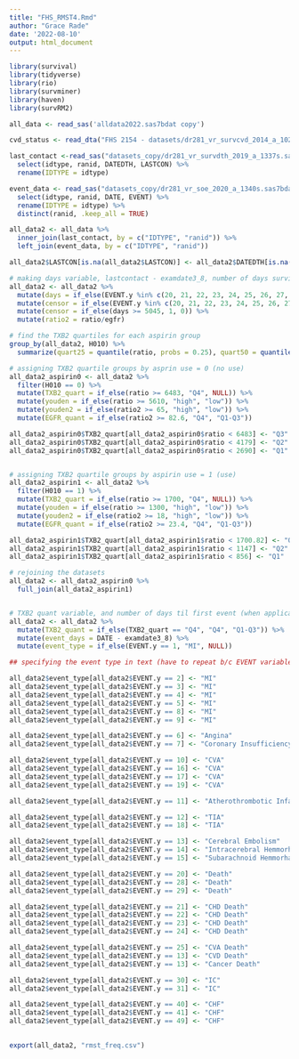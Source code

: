 ```yaml
---
title: "FHS_RMST4.Rmd"
author: "Grace Rade"
date: '2022-08-10'
output: html_document
---
```


```r
library(survival)
library(tidyverse)
library(rio)
library(survminer)
library(haven)
library(survRM2)

all_data <- read_sas('alldata2022.sas7bdat copy')

cvd_status <- read_dta("FHS 2154 - datasets/dr281_vr_survcvd_2014_a_1023s.dta") %>% select(IDTYPE, ranid, cvd, chd, chf)

last_contact <-read_sas("datasets_copy/dr281_vr_survdth_2019_a_1337s.sas7bdat") %>% 
  select(idtype, ranid, DATEDTH, LASTCON) %>% 
  rename(IDTYPE = idtype)

event_data <- read_sas("datasets_copy/dr281_vr_soe_2020_a_1340s.sas7bdat") %>% 
  select(idtype, ranid, DATE, EVENT) %>% 
  rename(IDTYPE = idtype) %>% 
  distinct(ranid, .keep_all = TRUE)

all_data2 <- all_data %>% 
  inner_join(last_contact, by = c("IDTYPE", "ranid")) %>% 
  left_join(event_data, by = c("IDTYPE", "ranid"))

all_data2$LASTCON[is.na(all_data2$LASTCON)] <- all_data2$DATEDTH[is.na(all_data2$LASTCON)] ## replacing values of last contact with date of death when applicable

# making days variable, lastcontact - examdate3_8, number of days survived
all_data2 <- all_data2 %>% 
  mutate(days = if_else(EVENT.y %in% c(20, 21, 22, 23, 24, 25, 26, 27, 28, 29) & DATE >= LASTCON, (DATE - examdate3_8), (LASTCON - examdate3_8))) %>% 
  mutate(censor = if_else(EVENT.y %in% c(20, 21, 22, 23, 24, 25, 26, 27, 28, 29), 0, 1)) %>% 
  mutate(censor = if_else(days >= 5045, 1, 0)) %>% 
  mutate(ratio2 = ratio/egfr)

# find the TXB2 quartiles for each aspirin group
group_by(all_data2, H010) %>% 
  summarize(quart25 = quantile(ratio, probs = 0.25), quart50 = quantile(ratio, probs = 0.5), quart75 = quantile(ratio, probs = 0.75)) 

# assigning TXB2 quartile groups by asprin use = 0 (no use)
all_data2_aspirin0 <- all_data2 %>% 
  filter(H010 == 0) %>% 
  mutate(TXB2_quart = if_else(ratio >= 6483, "Q4", NULL)) %>% 
  mutate(youden = if_else(ratio >= 5610, "high", "low")) %>% 
  mutate(youden2 = if_else(ratio2 >= 65, "high", "low")) %>% 
  mutate(EGFR_quant = if_else(ratio2 >= 82.6, "Q4", "Q1-Q3"))

all_data2_aspirin0$TXB2_quart[all_data2_aspirin0$ratio < 6483] <- "Q3"
all_data2_aspirin0$TXB2_quart[all_data2_aspirin0$ratio < 4179] <- "Q2"
all_data2_aspirin0$TXB2_quart[all_data2_aspirin0$ratio < 2690] <- "Q1"


# assigning TXB2 quartile groups by aspirin use = 1 (use)
all_data2_aspirin1 <- all_data2 %>% 
  filter(H010 == 1) %>% 
  mutate(TXB2_quart = if_else(ratio >= 1700, "Q4", NULL)) %>% 
  mutate(youden = if_else(ratio >= 1300, "high", "low")) %>% 
  mutate(youden2 = if_else(ratio2 >= 18, "high", "low")) %>% 
  mutate(EGFR_quant = if_else(ratio2 >= 23.4, "Q4", "Q1-Q3"))

all_data2_aspirin1$TXB2_quart[all_data2_aspirin1$ratio < 1700.82] <- "Q3"
all_data2_aspirin1$TXB2_quart[all_data2_aspirin1$ratio < 1147] <- "Q2"
all_data2_aspirin1$TXB2_quart[all_data2_aspirin1$ratio < 856] <- "Q1"

# rejoining the datasets
all_data2 <- all_data2_aspirin0 %>% 
  full_join(all_data2_aspirin1)


# TXB2 quant variable, and number of days til first event (when applicable)
all_data2 <- all_data2 %>% 
  mutate(TXB2_quant = if_else(TXB2_quart == "Q4", "Q4", "Q1-Q3")) %>% 
  mutate(event_days = DATE - examdate3_8) %>% 
  mutate(event_type = if_else(EVENT.y == 1, "MI", NULL))

## specifying the event type in text (have to repeat b/c EVENT variable twice in the dataset)

all_data2$event_type[all_data2$EVENT.y == 2] <- "MI"
all_data2$event_type[all_data2$EVENT.y == 3] <- "MI"
all_data2$event_type[all_data2$EVENT.y == 4] <- "MI"
all_data2$event_type[all_data2$EVENT.y == 5] <- "MI"
all_data2$event_type[all_data2$EVENT.y == 8] <- "MI"
all_data2$event_type[all_data2$EVENT.y == 9] <- "MI"

all_data2$event_type[all_data2$EVENT.y == 6] <- "Angina"
all_data2$event_type[all_data2$EVENT.y == 7] <- "Coronary Insufficiency"

all_data2$event_type[all_data2$EVENT.y == 10] <- "CVA"
all_data2$event_type[all_data2$EVENT.y == 16] <- "CVA"
all_data2$event_type[all_data2$EVENT.y == 17] <- "CVA"
all_data2$event_type[all_data2$EVENT.y == 19] <- "CVA"

all_data2$event_type[all_data2$EVENT.y == 11] <- "Atherothrombotic Infarction of Brain"

all_data2$event_type[all_data2$EVENT.y == 12] <- "TIA"
all_data2$event_type[all_data2$EVENT.y == 18] <- "TIA"

all_data2$event_type[all_data2$EVENT.y == 13] <- "Cerebral Embolism"
all_data2$event_type[all_data2$EVENT.y == 14] <- "Intracerebral Hemmorhage"
all_data2$event_type[all_data2$EVENT.y == 15] <- "Subarachnoid Hemmorhage"

all_data2$event_type[all_data2$EVENT.y == 20] <- "Death"
all_data2$event_type[all_data2$EVENT.y == 28] <- "Death"
all_data2$event_type[all_data2$EVENT.y == 29] <- "Death"

all_data2$event_type[all_data2$EVENT.y == 21] <- "CHD Death"
all_data2$event_type[all_data2$EVENT.y == 22] <- "CHD Death"
all_data2$event_type[all_data2$EVENT.y == 23] <- "CHD Death"
all_data2$event_type[all_data2$EVENT.y == 24] <- "CHD Death"

all_data2$event_type[all_data2$EVENT.y == 25] <- "CVA Death"
all_data2$event_type[all_data2$EVENT.y == 13] <- "CVD Death"
all_data2$event_type[all_data2$EVENT.y == 13] <- "Cancer Death"

all_data2$event_type[all_data2$EVENT.y == 30] <- "IC"
all_data2$event_type[all_data2$EVENT.y == 31] <- "IC"

all_data2$event_type[all_data2$EVENT.y == 40] <- "CHF"
all_data2$event_type[all_data2$EVENT.y == 41] <- "CHF"
all_data2$event_type[all_data2$EVENT.y == 49] <- "CHF"

  
export(all_data2, "rmst_freq.csv")
```
